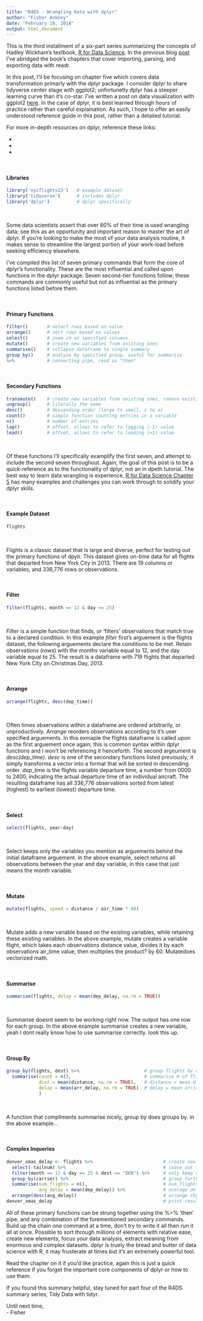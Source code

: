 ```yaml
---
title: "R4DS - Wrangling Data with dplyr"
author: "Fisher Ankney"
date: "February 18, 2018"
output: html_document
---
```

This is the third installment of a six-part series summarizing the   concepts of Hadley Wickham's textbook, [R for Data Science](http://r4ds.had.co.nz/). In the previous blog [post](link) I've abridged the book’s chapters that cover importing, parsing, and exporting data with readr.

In this post, I’ll be focusing on chapter five which covers data transformation primarly with the dplyr package. I consider dplyr to share tidyverse center stage with ggplot2; unfortunetly dplyr has a steeper learning curve than it's co-star. I've written a post on data visualization with ggplot2 [here](post). In the case of dplyr, it is best learned through hours of practice rather than careful explaination. As such, I hope to offer an easily understood reference guide in this post, rather than a detailed tutorial.

For more in-depth resources on dplyr, reference these links:

- 
- 
- 

<br  />

#### Libraries
```r
library('nycflights13')   # example dataset 
library('tidyverse')      # includes dplyr
library('dplyr')          # dplyr specifically
```

<br  />
 
Some data scientists assert that over 80% of their time is used wrangling data; see this as an opportunity and important reason to master the art of dplyr. If you're looking to make the most of your data analysis routine, it makes sense to streamline the largest portion of your work-load before seeking efficiency elsewhere. 

I've compiled this list of seven primary commands that form the core of dplyr's functionality. These are the most influential and called upon functions in the dplyr package. Seven second-tier functions follow; these commands are commonly useful but not as influential as the primary functions listed before them. 

<br  />

#### Primary Functions
```r
filter()       # select rows based on value 
arrange()      # sort rows based on values 
select()       # zoom in on specified columns
mutate()       # create new variables from existing ones 
summarise()    # collapse dataframe to single summary
group_by()     # analyze by specified group, useful for summarise 
%>%            # connecting pipe, read as "then"
```

<br  />

#### Secondary Functions
```r
transmute()    # create new variables from existing ones, remove existing variables
ungroup()      # literally the name
desc()         # descending order (large to small, z to a)
count()        # simple function counting entries in a variable
n()            # number of entries
lag()          # offset, allows to refer to lagging (-1) value
lead()         # offset, allows to refer to leading (+1) value
```

<br  />

Of these functions I'll specifically examplify the first seven, and attempt to include the second seven throughout. Again, the goal of this post is to be a quick-reference as to the functionality of dplyr, not an in dpeth tutorial. The best way to learn data wrangling is experience, [R for Data Science Chapter 5](http://r4ds.had.co.nz/transform.html) has many examples and challenges you can work through to solidify your dplyr skills. 

<br  />

#### Example Dataset 
```r
flights
```

<br  />

Flights is a classic dataset that is large and diverse, perfect for testing out the primary functions of dpylr. This dataset gives on-time data for all flights that departed from New York City in 2013. There are 19 columns or variables, and 336,776 rows or observations. 

<br  /> 

#### Filter
```r
filter(flights, month == 12 & day == 25)
```

<br  />

*Filter* is a simple function that finds, or 'filters' observations that match true to a declared condition. In this example *filter* first's arguement is the flights dataset, the following arguements declare the conditions to be met. Retain observations (rows) with the months variable equal to 12, and the day variable equal to 25. The result is a dataframe with 719 flights that departed New York City on Christmas Day, 2013. 

<br  />

#### Arrange
```r
arrange(flights, desc(dep_time))
```

<br  />

Often times observations within a dataframe are ordered arbitrarily, or unproductively. *Arrange* reorders observations according to it's user specified arguements. In this exmaple the flights dataframe is called upon as the first arguement once again; this is common syntax within dplyr functions and I won't be referencing it henceforth. The second argeument is *desc(dep_time)*. *desc* is one of the secondary functions listed previously; it simply transforms a vector into a format that will be sorted in descending order. *dep_time* is the flights variable departure time, a number from 0000 to 2400, indicating the actual departure time of an individual aircraft. The resulting dataframe has all 336,776 observations sorted from latest (highest) to earliest (lowest) departure time. 

<br  /> 

#### Select
```r
select(flights, year:day)
```

<br  />

Select keeps only the variables you mention as arguements behind the initial dataframe arguement. In the above example, select returns all observations between the year and day variable, in this case that just means the month variable. 

<br  />

#### Mutate
```r
mutate(flights, speed = distance / air_time * 60)
```

<br  />

Mutate adds a new variable based on the existing variables, while retaining these existing variables. In the above example, mutate creates a variable flight, which takes each observations distance value, divides it by each observations air_time value, then multiplies the product? by 60. Mutatedoes vectorized math. 

<br  />

#### Summarise
```r
summarise(flights, delay = mean(dep_delay, na.rm = TRUE))
```

<br  />

Summarise doesnt seem to be working right now. The output has one row for each group. In the above example summarise creates a new variable, yeah I dont really know how to use summarise correctly. look this up. 

<br  />

#### Group By
```r
group_by(flights, dest) %>%                        # group flights by destination
  summarise(count = n(),                           # summarise # of flights have invidual dest as variable "count"
            dist = mean(distance, na.rm = TRUE),   # distance = mean distance to each group_by() destination
            delay = mean(arr_delay, na.rm = TRUE)  # delay = mean arrival delay for each group_by() destination
            ) 
```

<br  /> 

A function that compliments summarise nicely, group by does groups by. in the above example... 

<br  />

#### Complex Inqueries
```r
denver_xmas_delay <- flights %>%                          # create new dataframe, denver_xmas_delay
  select(-tailnum) %>%                                    # leave out tailnum from new dataframe
  filter(month == 12 & day == 25 & dest == "DEN") %>%     # only keep christmas day flights, destination denver
  group_by(carrier) %>%                                   # group further analysis by carrier company
  summarise(num_flights = n(),                            # num_flights that fits analysis, grouped by carrier
            avg_delay = mean(dep_delay)) %>%              # average delay (by carrier) = mean(departure delay)
  arrange(desc(avg_delay))                                # arrange (by carrier) by biggest delay
denver_xmas_delay                                         # print results
```

All of these primary functions can be strung together using the %>% 'then' pipe, and any combination of the forementioned secondary commands. Build up the chain one command at a time, don't try to write it all then run it all at once. Possible to sort through millions of elements with relative ease, create new elements, focus your data analysis, extract meaning from enormous and complex datasets. dplyr is truely the bread and butter of data science with R, it may frusterate at times but it's an extremely powerful tool. 

Read the chapter on it if you'd like practice, again this is just a quick reference if you forget the important core components of dplyr or how to use them. 

If you found this summary helpful, stay tuned for part four of the R4DS summary series, Tidy Data with tidyr. 

Until next time, <br  />
\- Fisher
